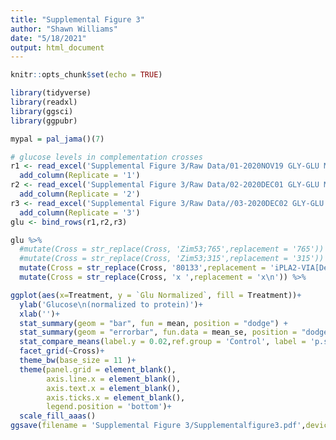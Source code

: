 ```yaml
---
title: "Supplemental Figure 3"
author: "Shawn Williams"
date: "5/18/2021"
output: html_document
---
```


```r
knitr::opts_chunk$set(echo = TRUE)
```

```r
library(tidyverse)
library(readxl)
library(ggsci)
library(ggpubr)

mypal = pal_jama()(7)


```

```r
# glucose levels in complementation crosses 
r1 <- read_excel('Supplemental Figure 3/Raw Data/01-2020NOV19 GLY-GLU Metabolism iPLA2-VIA Vallidations_R1.xlsx') %>%
  add_column(Replicate = '1')
r2 <- read_excel('Supplemental Figure 3/Raw Data/02-2020DEC01 GLY-GLU Metabolism iPLA2-VIA Vallidations_R2.xlsx')%>%
  add_column(Replicate = '2')
r3 <- read_excel('Supplemental Figure 3/Raw Data//03-2020DEC02 GLY-GLU Metabolism iPLA2-VIA Vallidations_R3.xlsx') %>%
  add_column(Replicate = '3')
glu <- bind_rows(r1,r2,r3)

glu %>% 
  #mutate(Cross = str_replace(Cross, 'Zim53;765',replacement = '765')) %>%
  #mutate(Cross = str_replace(Cross, 'Zim53;315',replacement = '315')) %>%
  mutate(Cross = str_replace(Cross, '80133',replacement = 'iPLA2-VIA[Delta174]')) %>%
  mutate(Cross = str_replace(Cross, 'x ',replacement = 'x\n')) %>%

ggplot(aes(x=Treatment, y = `Glu Normalized`, fill = Treatment))+ 
  ylab('Glucose\n(normalized to protein)')+
  xlab('')+
  stat_summary(geom = "bar", fun = mean, position = "dodge") +
  stat_summary(geom = "errorbar", fun.data = mean_se, position = "dodge", color = 'black')+
  stat_compare_means(label.y = 0.02,ref.group = 'Control', label = 'p.signif', method = "t.test", hide.ns = T)+
  facet_grid(~Cross)+
  theme_bw(base_size = 11 )+
  theme(panel.grid = element_blank(),
        axis.line.x = element_blank(), 
        axis.text.x = element_blank(),
        axis.ticks.x = element_blank(),
        legend.position = 'bottom')+
  scale_fill_aaas()
ggsave(filename = 'Supplemental Figure 3/Supplementalfigure3.pdf',device = 'pdf',width = 7,height = 5)

```